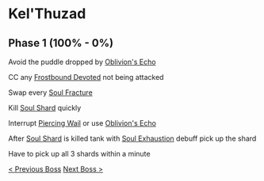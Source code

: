 # Kel'Thuzad

## Phase 1 (100% - 0%)

Avoid the puddle dropped by [Oblivion's Echo](https://www.wowhead.com/spell=347291/oblivions-echo)

CC any [Frostbound Devoted](https://www.wowhead.com/npc=180840/frostbound-devoted) not being attacked

Swap every [Soul Fracture](https://www.wowhead.com/spell=348071/soul-fracture)

Kill [Soul Shard](https://www.wowhead.com/spell=357275/soul-shard) quickly

Interrupt [Piercing Wail](https://www.wowhead.com/spell=348428/piercing-wail) or use [Oblivion's Echo](https://www.wowhead.com/spell=347291/oblivions-echo)

After [Soul Shard](https://www.wowhead.com/spell=357275/soul-shard) is killed tank with [Soul Exhaustion](https://www.wowhead.com/spell=348978/soul-exhaustion) debuff pick up the shard

Have to pick up all 3 shards within a minute

[< Previous Boss](/bosses/fatescribe-roh-kalo) [Next Boss >](/bosses/sylvanas-windrunner)